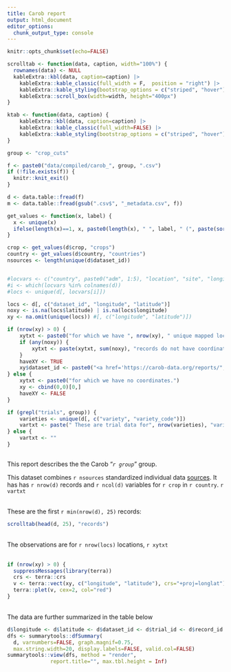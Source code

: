 ```yaml
---
title: Carob report
output: html_document
editor_options: 
  chunk_output_type: console
---
```



```r
knitr::opts_chunk$set(echo=FALSE)

scrolltab <- function(data, caption, width="100%") {
  rownames(data) <- NULL
  kableExtra::kbl(data, caption=caption) |>
    kableExtra::kable_classic(full_width = F,  position = "right") |>
    kableExtra::kable_styling(bootstrap_options = c("striped", "hover"))  |> 
    kableExtra::scroll_box(width=width, height="400px")
}

ktab <- function(data, caption) {
    kableExtra::kbl(data, caption=caption) |>
    kableExtra::kable_classic(full_width=FALSE) |> 
    kableExtra::kable_styling(bootstrap_options = c("striped", "hover"))
}

group <- "crop_cuts"

f <- paste0("data/compiled/carob_", group, ".csv")
if (!file.exists(f)) {
  knitr::knit_exit()
}
```

```r
d <- data.table::fread(f) 
m <- data.table::fread(gsub(".csv$", "_metadata.csv", f))

get_values <- function(x, label) {
  x <- unique(x)
  ifelse(length(x)==1, x, paste0(length(x), " ", label, " (", paste(sort(x), collapse=", "), ")"))
}

crop <- get_values(d$crop, "crops")
country <- get_values(d$country, "countries")
nsources <- length(unique(d$dataset_id))


#locvars <- c("country", paste0("adm", 1:5), "location", "site", "longitude", "latitude")
#i <- which(locvars %in% colnames(d))
#locs <- unique(d[, locvars[i]])

locs <- d[, c("dataset_id", "longitude", "latitude")]
noxy <- is.na(locs$latitude) | is.na(locs$longitude)
xy <- na.omit(unique(locs)) #[, c("longitude", "latitude")])

if (nrow(xy) > 0) {
	xytxt <- paste0("for which we have ", nrow(xy), " unique mapped locations.")
	if (any(noxy)) {
		xytxt <- paste(xytxt, sum(noxy), "records do not have coordinates.")
	}	
	haveXY <- TRUE
	xy$dataset_id <- paste0("<a href='https://carob-data.org/reports/", group, "/", xy$dataset_id, ".html'>", xy$dataset_id, "</a>")
} else {
	xytxt <- paste0("for which we have no coordinates.")
	xy <- cbind(0,0)[0,]
	haveXY <- FALSE
}

if (grepl("trials", group)) {
	varieties <- unique(d[, c("variety", "variety_code")])
    vartxt <- paste(" These are trial data for", nrow(varieties), "varieties.") 
} else {
	vartxt <- ""
}
   
```


This report describes the the Carob "*`r group`*" group. 
</br>

This dataset combines `r nsources` standardized individual data [sources](https://carob-data.org/done.html). It has has `r nrow(d)` records and `r ncol(d)` variables for `r crop` in `r country`. `r vartxt`

</br>
These are the first `r min(nrow(d), 25)` records: 

```r
scrolltab(head(d, 25), "records")
```

</br>
The observations are for `r nrow(locs)` locations, `r xytxt`
</br></br>


```r
if (nrow(xy) > 0) {
  suppressMessages(library(terra))
  crs <- terra::crs
  v <- terra::vect(xy, c("longitude", "latitude"), crs="+proj=longlat")
  terra::plet(v, cex=2, col="red")
}
```

</br>
The data are further summarized in the table below


```r
d$longitude <- d$latitude <- d$dataset_id <- d$trial_id <- d$record_id <- NULL
dfs <- summarytools::dfSummary(
  d, varnumbers=FALSE, graph.magnif=0.75, 
  max.string.width=20, display.labels=FALSE, valid.col=FALSE)
summarytools::view(dfs, method = "render", 
              report.title="", max.tbl.height = Inf)
```


